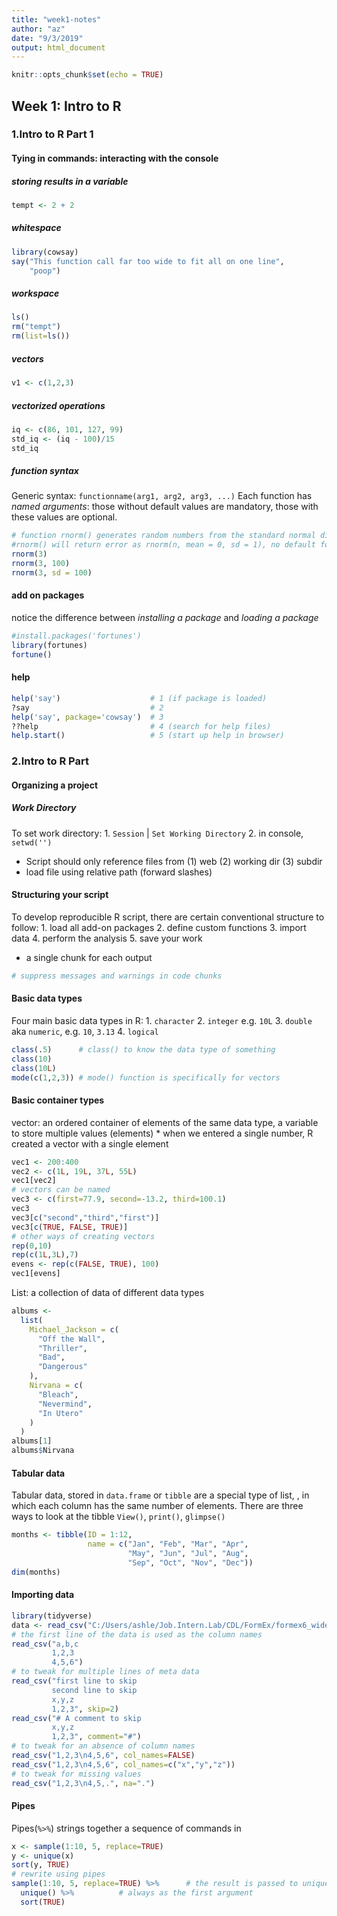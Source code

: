 ```yaml
---
title: "week1-notes"
author: "az"
date: "9/3/2019"
output: html_document
---
```


```r
knitr::opts_chunk$set(echo = TRUE)
```

## Week 1: Intro to R

### 1.Intro to R Part 1

#### Tying in commands: interacting with the console

##### storing results in a variable
```r
tempt <- 2 + 2
```


##### whitespace
```r
library(cowsay)
say("This function call far too wide to fit all on one line",
    "poop")
```
##### workspace
```r
ls()
rm("tempt")
rm(list=ls())
```

##### vectors
```r
v1 <- c(1,2,3)
```

##### vectorized operations
```r
iq <- c(86, 101, 127, 99)
std_iq <- (iq - 100)/15
std_iq
```

##### function syntax
Generic syntax: `functionname(arg1, arg2, arg3, ...)`
Each function has *named arguments*: those without default values are mandatory, those with these values are optional. 

```r
# function rnorm() generates random numbers from the standard normal distribution
#rnorm() will return error as rnorm(n, mean = 0, sd = 1), no default for n
rnorm(3)
rnorm(3, 100)
rnorm(3, sd = 100)
```

#### add on packages
notice the difference between *installing a package* and *loading a package*
```r
#install.packages('fortunes')
library(fortunes)
fortune()
```

#### help
```r
help('say')                    # 1 (if package is loaded)
?say                           # 2
help('say', package='cowsay')  # 3
??help                         # 4 (search for help files)
help.start()                   # 5 (start up help in browser)

```

### 2.Intro to R Part 

#### Organizing a project
##### Work Directory
To set work directory:
1. `Session` | `Set Working Directory`
2. in console, `setwd('')`

* Script should only reference files from (1) web (2) working dir (3) subdir
* load file using relative path (forward slashes)

#### Structuring your script
To develop reproducible R script, there are certain conventional structure to follow:
1. load all add-on packages
2. define custom functions
3. import data
4. perform the analysis
5. save your work

* a single chunk for each output
```r
# suppress messages and warnings in code chunks
```

#### Basic data types
Four main basic data types in R:
1. `character`
2. `integer` e.g. `10L`
3. `double` aka `numeric`, e.g. `10`, `3.13`
4. `logical`

```r
class(.5)      # class() to know the data type of something
class(10)
class(10L)
mode(c(1,2,3)) # mode() function is specifically for vectors
```

#### Basic container types
vector: an ordered container of elements of the same data type, a variable to store multiple values (elements)
* when we entered a single number, R created a vector with a single element

```r
vec1 <- 200:400
vec2 <- c(1L, 19L, 37L, 55L)
vec1[vec2]
# vectors can be named
vec3 <- c(first=77.9, second=-13.2, third=100.1)
vec3
vec3[c("second","third","first")]
vec3[c(TRUE, FALSE, TRUE)]
# other ways of creating vectors
rep(0,10)
rep(c(1L,3L),7)
evens <- rep(c(FALSE, TRUE), 100)
vec1[evens]

```
List: a collection of data of different data types

```r
albums <- 
  list(
    Michael_Jackson = c(
      "Off the Wall",
      "Thriller",
      "Bad",
      "Dangerous"
    ),
    Nirvana = c(
      "Bleach",
      "Nevermind",
      "In Utero"
    )
  )  
albums[1]
albums$Nirvana
```


#### Tabular data

Tabular data, stored in `data.frame` or `tibble` are a special type of list, , in which each column has the same number of elements.
There are three ways to look at the tibble `View()`, `print()`, `glimpse()`
```r
months <- tibble(ID = 1:12,
                 name = c("Jan", "Feb", "Mar", "Apr",
                          "May", "Jun", "Jul", "Aug",
                          "Sep", "Oct", "Nov", "Dec"))
dim(months)
```

#### Importing data

```r
library(tidyverse)
data <- read_csv("C:/Users/ashle/Job.Intern.Lab/CDL/FormEx/formex6_wide_new.csv")
# the first line of the data is used as the column names
read_csv("a,b,c
         1,2,3
         4,5,6")
# to tweak for multiple lines of meta data
read_csv("first line to skip
         second line to skip
         x,y,z
         1,2,3", skip=2)
read_csv("# A comment to skip
         x,y,z
         1,2,3", comment="#")
# to tweak for an absence of column names
read_csv("1,2,3\n4,5,6", col_names=FALSE)
read_csv("1,2,3\n4,5,6", col_names=c("x","y","z"))
# to tweak for missing values
read_csv("1,2,3\n4,5,.", na=".")
```      


#### Pipes
Pipes(`%>%`) strings together a sequence of commands in 
```r
x <- sample(1:10, 5, replace=TRUE)
y <- unique(x)
sort(y, TRUE)
# rewrite using pipes
sample(1:10, 5, replace=TRUE) %>%      # the result is passed to unique()
  unique() %>%          # always as the first argument
  sort(TRUE)
```